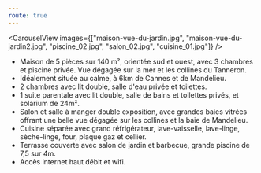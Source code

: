 ---
route: true
---

<CarouselView images={["maison-vue-du-jardin.jpg", "maison-vue-du-jardin2.jpg", "piscine_02.jpg", "salon_02.jpg", "cuisine_01.jpg"]} />

- Maison de 5 pièces sur 140 m², orientée sud et ouest, avec 3 chambres et piscine privée. Vue dégagée sur la mer et les collines du Tanneron.
- Idéalement située au calme, à 6km de Cannes et de Mandelieu.
- 2 chambres avec lit double, salle d'eau privée et toilettes.
- 1 suite parentale avec lit double, salle de bains et toilettes privés, et solarium de 24m².
- Salon et salle à manger double exposition, avec grandes baies vitrées offrant une belle vue dégagée sur les collines et la baie de Mandelieu.
- Cuisine séparée avec grand réfrigérateur, lave-vaisselle, lave-linge, sèche-linge, four, plaque gaz et cellier.
- Terrasse couverte avec salon de jardin et barbecue, grande piscine de 7,5 sur 4m.
- Accès internet haut débit et wifi.

